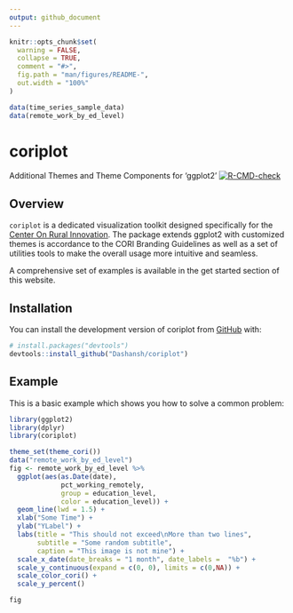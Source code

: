 ```yaml
---
output: github_document
---
```


<!-- README.md is generated from README.Rmd. Please edit that file -->

```r
knitr::opts_chunk$set(
  warning = FALSE,
  collapse = TRUE,
  comment = "#>",
  fig.path = "man/figures/README-",
  out.width = "100%"
)

data(time_series_sample_data)
data(remote_work_by_ed_level)
```

# coriplot
Additional Themes and Theme Components for ‘ggplot2’
<!-- badges: start -->
[![R-CMD-check](https://github.com/Dashansh/coriplot/actions/workflows/check-standard.yaml/badge.svg)](https://github.com/Dashansh/coriplot/actions/workflows/check-standard.yaml)
<!-- badges: end -->

## Overview

`coriplot` is a dedicated visualization toolkit designed specifically for the [Center On Rural Innovation](https://ruralinnovation.us/). The package extends ggplot2 with customized themes is accordance to the CORI Branding Guidelines as well as a set of utilities tools to make the overall usage more intuitive and seamless.

A comprehensive set of examples is available in the get started section of this website.

## Installation

You can install the development version of coriplot from [GitHub](https://github.com/) with:

``` r
# install.packages("devtools")
devtools::install_github("Dashansh/coriplot")
```

## Example

This is a basic example which shows you how to solve a common problem:

```r
library(ggplot2)
library(dplyr)
library(coriplot)

theme_set(theme_cori())
data("remote_work_by_ed_level")
fig <- remote_work_by_ed_level %>%
  ggplot(aes(as.Date(date),
             pct_working_remotely,
             group = education_level,
             color = education_level)) +
  geom_line(lwd = 1.5) +
  xlab("Some Time") +
  ylab("YLabel") +
  labs(title = "This should not exceed\nMore than two lines",
       subtitle = "Some random subtitle",
       caption = "This image is not mine") +
  scale_x_date(date_breaks = "1 month", date_labels =  "%b") + 
  scale_y_continuous(expand = c(0, 0), limits = c(0,NA)) +
  scale_color_cori() +
  scale_y_percent()

fig

```


